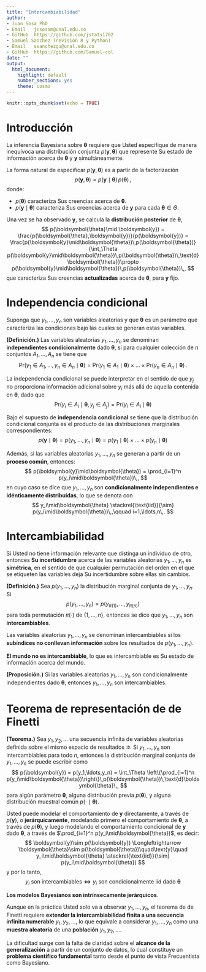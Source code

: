 ---
title: "Intercambiabilidad"
author: 
- Juan Sosa PhD
- Email   jcsosam@unal.edu.co
- GitHub  https://github.com/jstats1702 
- Samuel Sanchez (revisión R y Python)
- Email   ssanchezgu@unal.edu.co
- GitHub  https://github.com/Samuel-col
date: ""
output:
  html_document:
    highlight: default
    number_sections: yes
    theme: cosmo
---

```{r setup, include=FALSE}
knitr::opts_chunk$set(echo = TRUE)
```

# Introducción

La inferencia Bayesiana sobre $\boldsymbol{\theta}$ requiere que Usted especifique de manera inequívoca una distribución conjunta $p(\boldsymbol{y}, \boldsymbol{\theta})$ que represente Su estado de información acerca de $\boldsymbol{\theta}$ y $\boldsymbol{y}$ simultáneamente.

La forma natural de especificar $p(\boldsymbol{y}, \boldsymbol{\theta})$ es a partir de la factorización 
$$p(\boldsymbol{y}, \boldsymbol{\theta}) = p(\boldsymbol{y}\mid\boldsymbol{\theta})\,p(\boldsymbol{\theta})\,,$$
donde:

- $p(\boldsymbol{\theta})$ caracteriza Sus creencias acerca de $\boldsymbol{\theta}$.
- $p(\boldsymbol{y}\mid\boldsymbol{\theta})$ caracteriza Sus creencias acerca de $\boldsymbol{y}$ para cada $\boldsymbol{\theta}\in\Theta$.

Una vez se ha observado $\boldsymbol{y}$, se calcula la **distribución posterior** de $\boldsymbol{\theta}$,
$$
p(\boldsymbol{\theta}\mid \boldsymbol{y}) = \frac{p(\boldsymbol{\theta},\boldsymbol{y})}{p(\boldsymbol{y})} = \frac{p(\boldsymbol{y}\mid\boldsymbol{\theta})\,p(\boldsymbol{\theta})}{\int_\Theta p(\boldsymbol{y}\mid\boldsymbol{\theta})\,p(\boldsymbol{\theta})\,\text{d}\boldsymbol{\theta}}\propto p(\boldsymbol{y}\mid\boldsymbol{\theta})\,p(\boldsymbol{\theta})\,,
$$
que caracteriza Sus creencias **actualizadas** acerca de $\boldsymbol{\theta}$, para $\boldsymbol{y}$ fijo.

# Independencia condicional

Suponga que $y_1,\ldots,y_n$ son variables aleatorias y que $\boldsymbol{\theta}$ es un parámetro que caracteriza las condiciones bajo las cuales se generan estas variables. 

**(Definición.)** Las variables aleatorias $y_1,\ldots,y_n$ se denominan **independientes condicionalmente** dado $\boldsymbol{\theta}$, si para cualquier colección de $n$ conjuntos $A_1,\ldots,A_n$ se tiene que
$$
\textsf{Pr}(y_1\in A_1,\ldots,y_n\in A_n\mid\boldsymbol{\theta}) = \textsf{Pr}(y_1\in A_1\mid\boldsymbol{\theta})\times\ldots\times\textsf{Pr}(y_n\in A_n\mid\boldsymbol{\theta})\,.
$$

La independencia condicional se puede interpretar en el sentido de que $y_j$ no proporciona información adicional sobre $y_i$ más allá de aquella contenida en $\boldsymbol{\theta}$, dado que
$$
\textsf{Pr}(y_i\in A_i\mid\boldsymbol{\theta},y_j\in A_j) = \textsf{Pr}(y_i\in A_i\mid\boldsymbol{\theta})
$$

Bajo el supuesto de **independencia condicional** se tiene que la distribución condicional conjunta es el producto de las distribuciones marginales correspondientes:
$$
p(\boldsymbol{y}\mid\boldsymbol{\theta}) = p(y_1,\ldots,y_n\mid\boldsymbol{\theta}) = p(y_1\mid\boldsymbol{\theta})\times\ldots\times p(y_n\mid\boldsymbol{\theta})
$$


Además, si las variables aleatorias $y_1,\ldots,y_n$ se generan a partir de un **proceso común**, entonces:
$$
p(\boldsymbol{y}\mid\boldsymbol{\theta}) = \prod_{i=1}^n p(y_i\mid\boldsymbol{\theta})\,,
$$
en cuyo caso se dice que $y_1,\ldots,y_n$ son **condicionalmente independientes e idénticamente distribuidas**, lo que se denota con 
$$
        y_i\mid\boldsymbol{\theta} \stackrel{\text{iid}}{\sim} p(y_i\mid\boldsymbol{\theta})\,,\qquad i=1,\ldots,n\,.
$$

# Intercambiabilidad

Si Usted no tiene información relevante que distinga un individuo de otro, entonces **Su incertidumbre** acerca de las variables aleatorias $y_1,\ldots,y_n$ es **simétrica**, en el sentido de que cualquier permutación del orden en el que se etiqueten las variables deja Su incertidumbre sobre ellas sin cambios.

**(Definición.)** Sea $p(y_1,\ldots,y_n)$ la distribución marginal conjunta de $y_1,\ldots,y_n$. Si 
$$
        p(y_1,\ldots,y_n) = p(y_{\pi(1)},\ldots,y_{\pi(n)})
$$ 
para toda permutación $\pi(\cdot)$ de $\{1,\ldots,n\}$, entonces se dice que $y_1,\ldots,y_n$ son **intercambiables**.

Las variables aleatorias $y_1,\ldots,y_n$ se denominan intercambiables si los **subíndices no conllevan información** sobre los resultados de $p(y_1,\ldots,y_n)$. 

**El mundo no es intercambiable**, lo que es intercambiable es Su estado de información acerca del mundo.

**(Proposición.)** Si las variables aleatorias $y_1,\ldots,y_n$ son condicionalmente independientes dado $\boldsymbol{\theta}$, entonces $y_1,\ldots,y_n$ son intercambiables. 

# Teorema de representación de de Finetti

**(Teorema.)** Sea $y_1,y_2,\ldots$ una secuencia infinita de variables aleatorias definida sobre el mismo espacio de resultados $\mathcal{Y}$. Si $y_1,\ldots,y_n$ son intercambiables para todo $n$, entonces la distribución marginal conjunta de $y_1,\ldots,y_n$ se puede escribir como
$$
p(\boldsymbol{y}) = p(y_1,\ldots,y_n) = \int_\Theta \left\{\prod_{i=1}^n p(y_i\mid\boldsymbol{\theta})\right\}\,p(\boldsymbol{\theta})\,\text{d}\boldsymbol{\theta}\,,
$$
para algún parámetro $\boldsymbol{\theta}$, alguna distribución previa $p(\boldsymbol{\theta})$, y alguna distribución muestral común $p(\cdot\mid\boldsymbol{\theta})$.


Usted puede modelar el comportamiento de $\boldsymbol{y}$ directamente, a través de $p(\boldsymbol{y})$, o **jerárquicamente**, modelando primero el comportamiento de $\boldsymbol{\theta}$, a través de $p(\boldsymbol{\theta})$, y luego modelando el comportamiento condicional de $\boldsymbol{y}$ dado $\boldsymbol{\theta}$, a través de $\prod_{i=1}^n p(y_i\mid\boldsymbol{\theta})$, es decir:
$$
\boldsymbol{y}\sim p(\boldsymbol{y}) \Longleftrightarrow 
\boldsymbol{\theta}\sim p(\boldsymbol{\theta})\quad\text{y}\quad 
y_i\mid\boldsymbol{\theta} \stackrel{\text{iid}}{\sim} p(y_i\mid\boldsymbol{\theta})
$$
y por lo tanto,
$$
\text{$y_i$ son intercambiables} \Longleftrightarrow \text{$y_i$ son condicionalmente iid dado $\boldsymbol{\theta}$}
$$

**Los modelos Bayesianos son intrínsecamente jerárquicos**.

Aunque en la práctica Usted solo va a observar $y_1,\ldots,y_n$, el teorema de de Finetti requiere **extender la intercambiabilidad finita a una secuencia infinita numerable** $y_1,y_2,\ldots$, lo que equivale a considerar $y_1,\ldots,y_n$ como una **muestra aleatoria** de una **población** $y_1,y_2,\ldots$. 

La dificultad surge con la falta de claridad sobre el **alcance de la generalización** a partir de un conjunto de datos, lo cual constituye un **problema científico fundamental** tanto desde el punto de vista Frecuentista como Bayesiano.
